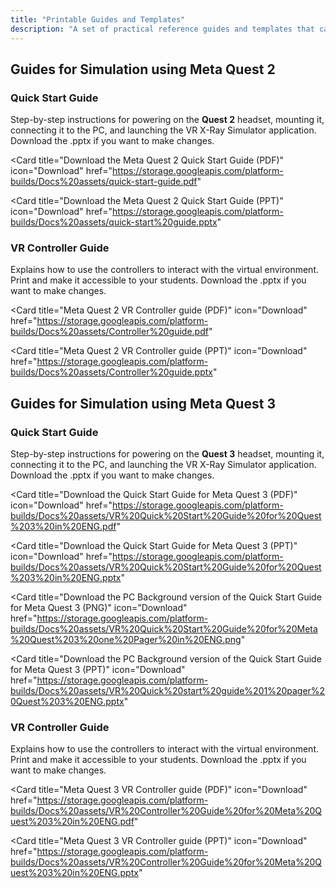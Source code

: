```yaml
---
title: "Printable Guides and Templates"
description: "A set of practical reference guides and templates that can be printed, laminated, and displayed for students to help them more effectively use the product."
---
```


## Guides for Simulation using Meta Quest 2

### Quick Start Guide

Step-by-step instructions for powering on the **Quest 2** headset, mounting it, connecting it to the PC, and launching the VR X-Ray Simulator application. Download the .pptx if you want to make changes.

<Card
    title="Download the Meta Quest 2 Quick Start Guide (PDF)"
    icon="Download"
    href="https://storage.googleapis.com/platform-builds/Docs%20assets/quick-start-guide.pdf"
>

</Card>

<Card
    title="Download the Meta Quest 2 Quick Start Guide (PPT)"
    icon="Download"
    href="https://storage.googleapis.com/platform-builds/Docs%20assets/quick-start%20guide.pptx"
>

</Card>

### VR Controller Guide

Explains how to use the controllers to interact with the virtual environment. Print and make it accessible to your students. Download the .pptx if you want to make changes.

<Card
    title="Meta Quest 2 VR Controller guide (PDF)"
    icon="Download"
    href="https://storage.googleapis.com/platform-builds/Docs%20assets/Controller%20guide.pdf"
>
    
</Card>

<Card
    title="Meta Quest 2 VR Controller guide (PPT)"
    icon="Download"
    href="https://storage.googleapis.com/platform-builds/Docs%20assets/Controller%20guide.pptx"
>
    
</Card>


## Guides for Simulation using Meta Quest 3

### Quick Start Guide

Step-by-step instructions for powering on the **Quest 3** headset, mounting it, connecting it to the PC, and launching the VR X-Ray Simulator application. Download the .pptx if you want to make changes.

<Card
    title="Download the Quick Start Guide for Meta Quest 3 (PDF)"
    icon="Download"
    href="https://storage.googleapis.com/platform-builds/Docs%20assets/VR%20Quick%20Start%20Guide%20for%20Quest%203%20in%20ENG.pdf"
>
    
</Card>

<Card
    title="Download the Quick Start Guide for Meta Quest 3 (PPT)"
    icon="Download"
    href="https://storage.googleapis.com/platform-builds/Docs%20assets/VR%20Quick%20Start%20Guide%20for%20Quest%203%20in%20ENG.pptx"
>
    
</Card>

<Card
    title="Download the PC Background version of the Quick Start Guide for Meta Quest 3 (PNG)"
    icon="Download"
    href="https://storage.googleapis.com/platform-builds/Docs%20assets/VR%20Quick%20Start%20Guide%20for%20Meta%20Quest%203%20one%20Pager%20in%20ENG.png"
>
    
</Card>

<Card
    title="Download the PC Background version of the Quick Start Guide for Meta Quest 3 (PPT)"
    icon="Download"
    href="https://storage.googleapis.com/platform-builds/Docs%20assets/VR%20Quick%20start%20guide%201%20pager%20Quest%203%20ENG.pptx"
>
    
</Card>


### VR Controller Guide

Explains how to use the controllers to interact with the virtual environment. Print and make it accessible to your students. Download the .pptx if you want to make changes.

<Card
    title="Meta Quest 3 VR Controller guide (PDF)"
    icon="Download"
    href="https://storage.googleapis.com/platform-builds/Docs%20assets/VR%20Controller%20Guide%20for%20Meta%20Quest%203%20in%20ENG.pdf"
>
    
</Card>

<Card
    title="Meta Quest 3 VR Controller guide (PPT)"
    icon="Download"
    href="https://storage.googleapis.com/platform-builds/Docs%20assets/VR%20Controller%20Guide%20for%20Meta%20Quest%203%20in%20ENG.pptx"
>
    
</Card>